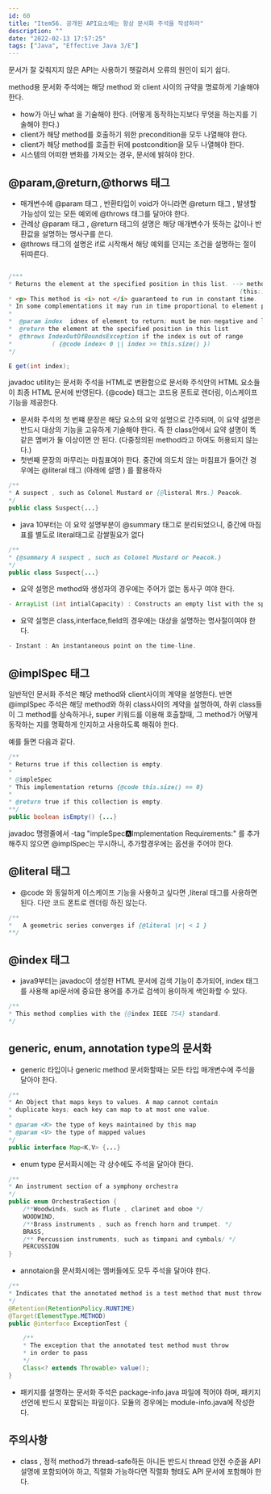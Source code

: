 ```yaml
---
id: 60
title: "Item56. 공개된 API요소에는 항상 문서화 주석을 작성하라"
description: ""
date: "2022-02-13 17:57:25"
tags: ["Java", "Effective Java 3/E"]
---
```

문서가 잘 갖춰지지 않은 API는 사용하기 헷갈려서 오류의 원인이 되기 쉽다. 

method용 문서화 주석에는 해당 method 와 client 사이의 규약을 명료하게 기술해야 한다. 

- how가 아닌 what 을 기술해야 한다. (어떻게 동작하는지보다 무엇을 하는지를 기술해야 한다.)
- client가 해당 method를 호출하기 위한 precondition을 모두 나열해야 한다. 
- client가 해당 method를 호출한 뒤에 postcondition을 모두 나열해야 한다.
- 시스템의 어떠한 변화를 가져오는 경우, 문서에 밝혀야 한다. 



## @param,@return,@thorws 태그 


- 매개변수에 @param 태그 , 반환타입이 void가 아니라면 @return 태그 , 발생할 가능성이 있는 모든 예외에 @throws 태그를 달아야 한다. 
- 관례상 @param 태그 , @return 태그의 설명은 해당 매개변수가 뜻하는 값이나 반환값을 설명하는 명사구를 쓴다. 
- @throws 태그의 설명은 if로 시작해서 해당 예외를 던지는 조건을 설명하는 절이 뒤따른다. 


```java

/***
* Returns the element at the specified position in this list. --> method가 무엇을 하는지 기술하는 요약 설명 
                                                                (this:호출된 method가 가르키는 객체)
* <p> This method is <i> not </i> guaranteed to run in constant time. 
* In some complementations it may run in time proportional to element position 
*
*  @param index  idnex of element to return; must be non-negative and less than the size of this list
*  @return the element at the specified position in this list
*  @throws IndexOutOfBoundsException if the index is out of range 
*           ( {@code index< 0 || index >= this.size() })
*/

E get(int index);
```

javadoc utility는 문서화 주석을 HTML로 변환함으로 문서화 주석안의 HTML 요소들이 최종 HTML 문서에 반영된다. 
{@code} 태그는 코드용 폰트로 렌더링, 이스케이프 기능을 제공한다. 

- 문서화 주석의 첫 번쨰 문장은 해당 요소의 요약 설명으로 간주되며, 이 요약 설명은 반드시 대상의 기능을 고유하게 기술해야 한다. 즉 한 class안에서 요약 설명이 똑같은 멤버가 둘 이상이면 안 된다.  (다중정의된 method라고 하여도 허용되지 않는다.)
- 첫번째 문장의 마무리는 마침표여야 한다. 중간에 의도치 않는 마침표가 들어간 경우에는 @literal 태그 (아래에 설명 ) 를 활용하자 

```java
/**
* A suspect , such as Colonel Mustard or {@listeral Mrs.} Peacok.
*/
public class Suspect{...}
```
- java 10부터는 이 요약 설명부분이 @summary 태그로 분리되었으니, 중간에 마침표를 별도로 literal태그로 감쌀필요가 없다

```java
/**
* {@summary A suspect , such as Colonel Mustard or Peacok.}
*/
public class Suspect{...}
```

- 요약 설명은 method와 생성자의 경우에는 주어가 없는 동사구 여야 한다. 

```java
- ArrayList (int intialCapacity) : Constructs an empty list with the specified initial capacity
```

- 요약 설명은 class,interface,field의 경우에는 대상을 설명하는 명사절이여야 한다.

```java
- Instant : An instantaneous point on the time-line.
```

## @implSpec 태그 

일반적인 문서화 주석은 해당 method와 client사이의 계약을 설명한다. 반면 @implSpec 주석은 해당 method와 하위 class사이의 계약을 설명하여, 하위 class들이 
그 method를 상속하거나, super 키워드를 이용해 호출할때, 그 method가 어떻게 동작하는 지를 명확하게 인지하고 사용하도록 해줘야 한다. 

예를 들면 다음과 같다.

```java
/**
* Returns true if this collection is empty.
*
* @impleSpec
* This implementation returns {@code this.size() == 0}
*
* @return true if this collection is empty.
**/
public boolean isEmpty() {...}
```
javadoc 명령줄에서 -tag "impleSpec:a:Implementation Requirements:" 를 추가해주지 않으면 @implSpec는 무시하니, 추가할경우에는 옵션을 주어야 한다.

## @literal 태그

- @code 와 동일하게 이스케이프 기능을 사용하고 싶다면 ,literal 태그를 사용하면 된다. 다만 코드 폰트로 렌더링 하진 않는다.

```java
/**
*   A geometric series converges if {@literal |r| < 1 }
**/
```


## @index 태그 

- java9부터는 javadoc이 생성한 HTML 문서에 검색 기능이 추가되어,  index 태그를 사용해 api문서에 중요한 용어를 추가로 검색이 용이하게 색인화할 수 있다. 

```java
/**
* This method complies with the {@index IEEE 754} standard.
*/
```

## generic, enum, annotation type의 문서화 

- generic 타입이나 generic method 문서화할때는 모든 타입 매개변수에 주석을 달아야 한다.

```java
/**
* An Object that maps keys to values. A map cannot contain
* duplicate keys; each key can map to at most one value.
*
* @param <K> the type of keys maintained by this map
* @param <V> the type of mapped values
*/
public interface Map<K,V> {...}
```

- enum type 문서화시에는 각 상수에도 주석을 달아야 한다. 
  
```java
/**
* An instrument section of a symphony orchestra
*/
public enum OrchestraSection {
    /**Woodwinds, such as flute , clarinet and oboe */
    WOODWIND,
    /**Brass instruments , such as french horn and trumpet. */
    BRASS,
    /** Percussion instruments, such as timpani and cymbals/ */
    PERCUSSION
}
```

- annotaion을 문서화시에는 멤버들에도 모두 주석을 달아야 한다.
  
```java
/**
* Indicates that the annotated method is a test method that must throw the designated exception to pass
*/
@Retention(RetentionPolicy.RUNTIME)
@Target(ElementType.METHOD)
public @interface ExceptionTest {

    /**
    * The exception that the annotated test method must throw
    * in order to pass
    */
    Class<? extends Throwable> value();
}
```

- 패키지를 설명하는 문서화 주석은 package-info.java 파일에 적어야 하며, 패키지 선언에 반드시 포함되는 파일이다. 모듈의 경우에는 module-info.java에 작성한다.

## 주의사항 

- class , 정적 method가 thread-safe하든 아니든 반드시 thread 안전 수준을 API 설명에 포함되어야 하고, 직렬화 가능하다면 직렬화 형태도 API 문서에 포함해야 한다.
